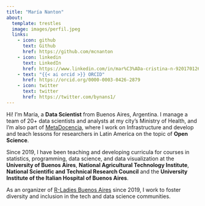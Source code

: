 ---
title: "María Nanton"
about:
  template: trestles
  image: images/perfil.jpeg
  links:
    - icon: github
      text: Github
      href: https://github.com/mcnanton
    - icon: linkedin
      text: LinkedIn
      href: https://www.linkedin.com/in/mar%C3%ADa-cristina-n-920170126/
    - text: "{{< ai orcid >}} ORCID"
      href: https://orcid.org/0000-0003-0426-2879
    - icon: twitter
      text: twitter
      href: https://twitter.com/bynans1/
---

Hi! I'm María, a **Data Scientist** from Buenos Aires, Argentina. I manage a team of 20+ data scientists and analysts at my city's Ministry of Health, and I'm also part of [MetaDocencia](https://www.metadocencia.org/en/authors/mcnanton/), where I work on Infrastructure and develop and teach lessons for researchers in Latin America on the topic of **Open Science**.

Since 2019, I have been teaching and developing curricula for courses in statistics, programming, data science, and data visualization at the **University of Buenos Aires**, **National Agricultural Technology Institute**, **National Scientific and Technical Research Council** and the **University Institute of the Italian Hospital of Buenos Aires**.

As an organizer of [R-Ladies Buenos Aires](https://rladiesba.netlify.app/) since 2019, I work to foster diversity and inclusion in the tech and data science communities.

